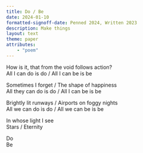 ```yaml
---
title: Do / Be
date: 2024-01-10
formatted-signoff-date: Penned 2024, Written 2023
description: Make things
layout: text
theme: paper
attributes:
    - "poem"
---
```


How is it, that from the void follows action?<br/>
All I can do is do / All I can be is be

Sometimes I forget / The shape of happiness<br/>
All they can do is do / All I can be is be

Brightly lit runways / Airports on foggy nights<br/>
All we can do is do / All we can be is be

In whose light I see<br/>
Stars / Eternity<br/>

Do<br/>
Be<br/>

